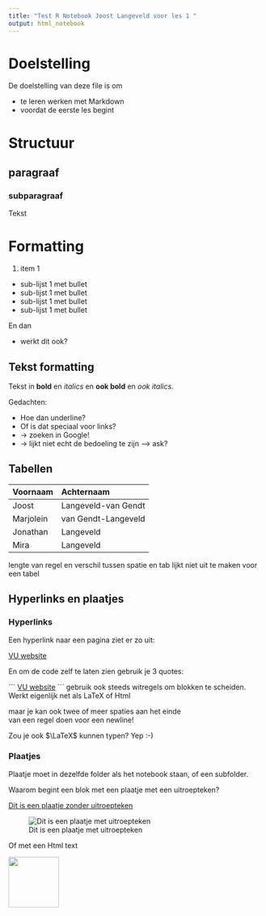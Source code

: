 ```yaml
---
title: "Test R Notebook Joost Langeveld voor les 1 "
output: html_notebook
---
```


# Doelstelling
De doelstelling van deze file is om

* te leren werken met Markdown
* voordat de eerste les begint

# Structuur
## paragraaf
### subparagraaf
Tekst

# Formatting

1. item 1
* sub-lijst 1 met bullet
* sub-lijst 1 met bullet
* sub-lijst 1 met bullet
* sub-lijst 1 met bullet

En dan

* werkt dit ook?

## Tekst formatting

Tekst in **bold** en *italics* en __ook bold__ en _ook italics_.

Gedachten:

  * Hoe dan underline?
  * Of is dat speciaal voor links?
  * -> zoeken in Google!
  * -> lijkt niet echt de bedoeling te zijn --> ask?

## Tabellen

Voornaam  |  Achternaam           |
:---------| :----------           |
Joost     | Langeveld-van Gendt   |
Marjolein | van Gendt-Langeveld   |
Jonathan  | Langeveld             |
Mira      | Langeveld             |

lengte van regel en verschil tussen spatie en tab lijkt niet uit te maken voor een tabel

## Hyperlinks en plaatjes

### Hyperlinks

Een hyperlink naar een pagina ziet er zo uit:

[VU website](https://www.vu.nl)

En om de code zelf te laten zien gebruik je 3 quotes:

´´´
[VU website](https://www.vu.nl)
´´´
gebruik ook steeds witregels om blokken te scheiden.
Werkt eigenlijk net als LaTeX of Html

maar je kan ook twee of meer spaties aan het einde  
van een regel doen voor een newline!

Zou je ook $\LaTeX$ kunnen typen? Yep :-)

### Plaatjes

Plaatje moet in dezelfde folder als het notebook staan, of een subfolder.

Waarom begint een blok met een plaatje met een uitroepteken?

[Dit is een plaatje zonder uitroepteken](images/r-vs-python.jpg)

![Dit is een plaatje met uitroepteken](images/r-vs-python.jpg)

Of met een Html text

<img src="images/r-vs-python.jpg" width="100" height="100">


